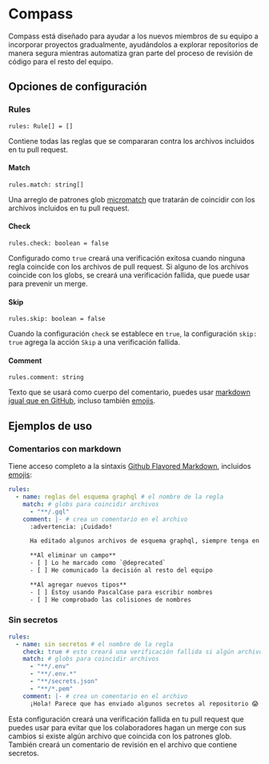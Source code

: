 
# <Compass size={96} /> Compass

Compass está diseñado para ayudar a los nuevos miembros de su equipo a incorporar proyectos gradualmente, ayudándolos a explorar repositorios de manera segura mientras automatiza gran parte del proceso de revisión de código para el resto del equipo.

## Opciones de configuración

### Rules

```tsx
rules: Rule[] = []
```

Contiene todas las reglas que se compararan contra los archivos incluidos en tu pull request.

#### Match

```tsx
rules.match: string[]
```

Una arreglo de patrones glob [micromatch](https://github.com/micromatch/micromatch) que tratarán de coincidir con los archivos incluidos en tu pull request.

#### Check

```tsx
rules.check: boolean = false
```

Configurado como `true` creará una verificación exitosa cuando ninguna regla coincide con los archivos de pull request. Si alguno de los archivos coincide con los globs, se creará una verificación fallida, que puede usar para prevenir un merge.

#### Skip

```tsx
rules.skip: boolean = false
```

Cuando la configuración `check` se establece en `true`, la configuración `skip: true` agrega la acción `Skip` a una verificación fallida.

#### Comment

```tsx
rules.comment: string
```

Texto que se usará como cuerpo del comentario, puedes usar [markdown igual que en GitHub](https://guides.github.com/features/mastering-markdown/#GitHub-flavored-markdown), incluso también [emojis](https://github.com/ikatyang/emoji-cheat-sheet/blob/master/README.md).

## Ejemplos de uso

### Comentarios con markdown

Tiene acceso completo a la sintaxis [Github Flavored Markdown](https://guides.github.com/features/mastering-markdown/#GitHub-flavored-markdown), incluidos [emojis](https://github.com/ikatyang/emoji-cheat-sheet/blob/master/README.md):

```yaml filename=".github/compass.yaml"
rules:
  - name: reglas del esquema graphql # el nombre de la regla
    match: # globs para coincidir archivos
      - "**/.gql"
    comment: |- # crea un comentario en el archivo
      :advertencia: ¡Cuidado!

      Ha editado algunos archivos de esquema graphql, siempre tenga en cuenta lo siguiente:

      **Al eliminar un campo**
      - [ ] Lo he marcado como `@deprecated`
      - [ ] He comunicado la decisión al resto del equipo

      **Al agregar nuevos tipos**
      - [ ] Estoy usando PascalCase para escribir nombres
      - [ ] He comprobado las colisiones de nombres
```

### Sin secretos

```yaml filename=".github/compass.yaml"
rules:
  - name: sin secretos # el nombre de la regla
    check: true # esto creará una verificación fallida si algún archivo coincide
    match: # globs para coincidir archivos
      - "**/.env"
      - "**/.env.*"
      - "**/secrets.json"
      - "**/*.pem"
    comment: |- # crea un comentario en el archivo
      ¡Hola! Parece que has enviado algunos secretos al repositorio 😱
```

Esta configuración creará una verificación fallida en tu pull request que puedes usar para evitar que los colaboradores hagan un merge con sus cambios si existe algún archivo que coincida con los patrones glob. También creará un comentario de revisión en el archivo que contiene secretos.
